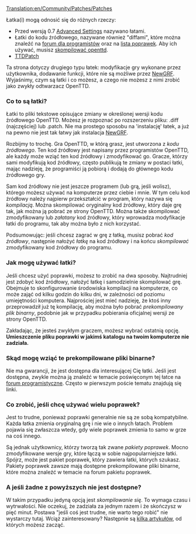 [[Translation:en/Community/Patches/Patches]]

Łatka(i) mogą odnosić się do różnych rzeczy:

* Przed wersją 0.7 [[pl/Archive/Manual/Settings/Zaawansowane ustawienia|Advanced Settings]] nazywano łatami.
* Łatki do kodu źródłowego, nazywane również <span title='"diff"s'>"diffami"</span>, które można znaleźć na [http://tt-forums.net/viewforum.php?f=33 forum dla programistów] oraz na [[en/Archive/Community/List of patches | lista poprawek]]. Aby ich używać, musisz [[:Category:en/Development/Compiling OpenTTD | skompilować openttd]].
* [http://ttdpatch.net TTDPatch]

Ta strona dotyczy drugiego typu łatek: modyfikacje gry wykonane przez użytkownika, dodawanie funkcji, które nie są możliwe przez [[pl/Manual/NewGRF|NewGRF]]. Wyjaśnimy, czym są łatki i co możesz, a czego nie możesz z nimi zrobić jako zwykły odtwarzacz OpenTTD.

===<span id="What_are_patches.3F"> Co to są łatki?</span>===

Łatki to pliki tekstowe opisujące zmiany w określonej wersji kodu źródłowego OpenTTD. Możesz je rozpoznać po rozszerzeniu pliku: .diff (najczęściej) lub .patch. Nie ma prostego sposobu na  <span title=install>'instalację'</span> łatek, a już na pewno nie jest tak łatwy jak instalacja [[pl/Manual/NewGRF|NewGRF]].

Rozbijmy to trochę. Gra OpenTTD, w którą grasz, jest utworzona z <span title='source code'>''kodu źródłowego''</span>. Ten kod źródłowy jest napisany przez programistów OpenTTD, ale każdy może wziąć ten kod źródłowy i zmodyfikować go. Gracze, którzy sami modyfikują kod źródłowy, często publikują te zmiany w postaci łatki, mając nadzieję, że programiści ją pobiorą i dodają do głównego kodu źródłowego gry.

Sam kod źródłowy nie jest jeszcze programem (lub grą, jeśli wolisz), którego możesz używać na komputerze przez ciebie i mnie. W tym celu kod źródłowy należy najpierw przekształcić w program, który nazywa się <span title='compiling'>''kompilacją''</span>. Można skompilować oryginalny kod źródłowy, który daje grę tak, jak można ją pobrać ze strony OpenTTD. Można także skompilować zmodyfikowany lub  <span title='patched'>''załatany''</span> kod źródłowy, który wprowadza modyfikacje łatki do programu, tak aby można było z nich korzystać.

Podsumowując: jeśli chcesz zagrać w grę z łatką, musisz pobrać <span title='source code'>''kod źródłowy''</span>, następnie nałożyć <span title='patch'>''łatkę''</span> na kod źródłowy i na końcu <span title='compile'>''skompilować''</span> zmodyfikowany kod źródłowy do programu.

===<span id="How_can_I_use_a_patch.3F">Jak mogę używać łatki?===

Jeśli chcesz użyć poprawki, możesz to zrobić na dwa sposoby. Najtrudniej jest zdobyć kod źródłowy, nałożyć łatkę i samodzielnie skompilować grę. Obejmuje to skonfigurowanie środowiska kompilacji na komputerze, co może zająć od kilku godzin do kilku dni, w zależności od poziomu umiejętności komputera. Najprościej jest mieć nadzieję, że ktoś inny przeprowadził już tę kompilację, aby można było pobrać ''prekompilowany plik binarny'', podobnie jak w przypadku pobierania oficjalnej wersji ze strony OpenTTD.

Zakładając, że jesteś zwykłym graczem, możesz wybrać ostatnią opcję. '''Umieszczenie pliku poprawki w jakimś katalogu na twoim komputerze nie zadziała.'''


===<span id="Where_do_I_get_these_precompiled_binaries.3F">Skąd mogę wziąć te prekompilowane pliki binarne?</span>===

Nie ma gwarancji, że jest dostępna dla interesującej Cię łatki. Jeśli jest dostępna, zwykle można ją znaleźć w temacie poświęconym tej łatce na [http://tt-forums.net/viewforum.php?f=33 forum programistyczne]. Często w pierwszym poście tematu znajdują się linki.

===<span id="What_to_do_if_I_want_to_use_multiple_patches.3F">Co zrobić, jeśli chcę używać wielu poprawek?===

Jest to trudne, ponieważ poprawki generalnie nie są ze sobą kompatybilne. Każda łatka zmienia oryginalną grę i nie wie o innych łatach. Problem pojawia się zwłaszcza wtedy, gdy wiele poprawek zmienia to samo w grze na coś innego.

Są jednak użytkownicy, którzy tworzą tak zwane <span title='patch packs'>''pakiety poprawek''</span>. Mocno zmodyfikowane wersje gry, które łączą w sobie najpopularniejsze łatki. Spójrz, może jest pakiet poprawek, który zawiera łatki, których szukasz. Pakiety poprawek zawsze mają dostępne prekompilowane pliki binarne, które można znaleźć w temacie na forum pakietu poprawek.

===<span id="What_if_none_of_the_above_is_available.3F">A jeśli żadne z powyższych nie jest dostępne?</span>===

W takim przypadku jedyną opcją jest  <span title='compile yourself'>''skompilowanie się''</span>. To wymaga czasu i wytrwałości. Nie oczekuj, że zadziała za jednym razem i że skończysz w pięć minut. Postawa "jeśli coś jest trudne, nie warto tego robić" nie wystarczy tutaj. Wciąż zainteresowany? Następnie są [[:Category:en/Development/Compiling OpenTTD| kilka artykułów]], od których możesz zacząć.